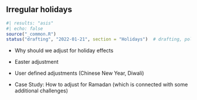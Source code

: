 ## Irregular holidays

```r
#| results: "asis"
#| echo: false
source("_common.R")
status("drafting", "2022-01-21", section = "Holidays")  # drafting, polishing, complete
```

-   Why should we adjust for holiday effects

-   Easter adjustment

-   User defined adjustments (Chinese New Year, Diwali)

-   Case Study: How to adjust for Ramadan (which is connected with some additional challenges)

